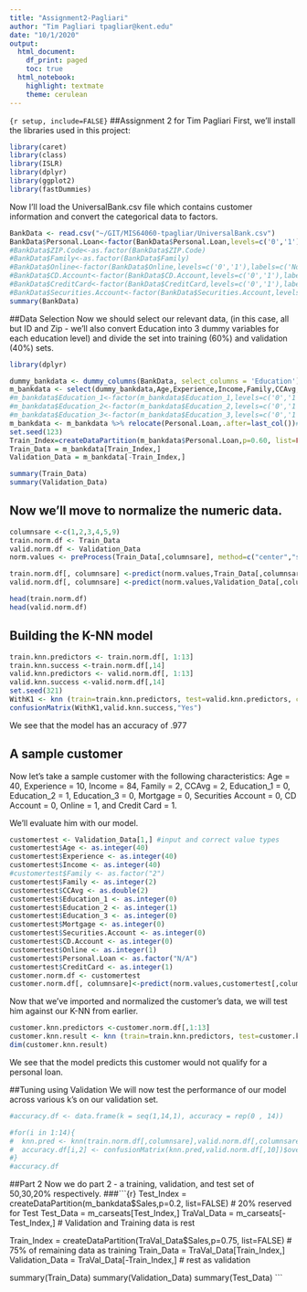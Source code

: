 ```yaml
---
title: "Assignment2-Pagliari"
author: "Tim Pagliari tpagliar@kent.edu"
date: "10/1/2020"
output:
  html_document:
    df_print: paged
    toc: true
  html_notebook:
    highlight: textmate
    theme: cerulean
---
```


```{r setup, include=FALSE}```
##Assignment 2 for Tim Pagliari
First, we'll install the libraries used in this project:
```r
library(caret)
library(class)
library(ISLR)
library(dplyr)
library(ggplot2)
library(fastDummies)
```

Now I'll load the UniversalBank.csv file which contains customer information and convert the categorical data to factors.
```r
BankData <- read.csv("~/GIT/MIS64060-tpagliar/UniversalBank.csv")
BankData$Personal.Loan<-factor(BankData$Personal.Loan,levels=c('0','1'),labels=c('No','Yes'))
#BankData$ZIP.Code<-as.factor(BankData$ZIP.Code)
#BankData$Family<-as.factor(BankData$Family)
#BankData$Online<-factor(BankData$Online,levels=c('0','1'),labels=c('No','Yes'))
#BankData$CD.Account<-factor(BankData$CD.Account,levels=c('0','1'),labels=c('No','Yes'))
#BankData$CreditCard<-factor(BankData$CreditCard,levels=c('0','1'),labels=c('No','Yes'))
#BankData$Securities.Account<-factor(BankData$Securities.Account,levels=c('0','1'), labels=c('No','Yes'))
summary(BankData)
```

##Data Selection
Now we should select our relevant data, (in this case, all but ID and Zip - we'll also convert Education into 3 dummy variables for each education level) and divide the set into training (60%) and validation (40%) sets.
```r
library(dplyr)

dummy_bankdata <- dummy_columns(BankData, select_columns = 'Education')
m_bankdata <- select(dummy_bankdata,Age,Experience,Income,Family,CCAvg,Education_1,Education_2,Education_3,Mortgage,Personal.Loan,Securities.Account,CD.Account,Online,CreditCard)
#m_bankdata$Education_1<-factor(m_bankdata$Education_1,levels=c('0','1'),labels=c('No','Yes'))
#m_bankdata$Education_2<-factor(m_bankdata$Education_2,levels=c('0','1'),labels=c('No','Yes'))
#m_bankdata$Education_3<-factor(m_bankdata$Education_3,levels=c('0','1'),labels=c('No','Yes'))
m_bankdata <- m_bankdata %>% relocate(Personal.Loan,.after=last_col())#move personal.loan to the end to make our lives easier later on.
set.seed(123)
Train_Index=createDataPartition(m_bankdata$Personal.Loan,p=0.60, list=FALSE) # Partition 60% of data for training.
Train_Data = m_bankdata[Train_Index,]
Validation_Data = m_bankdata[-Train_Index,]

summary(Train_Data)
summary(Validation_Data)
```

## Now we'll move to normalize the numeric data.

```r
columnsare <-c(1,2,3,4,5,9)
train.norm.df <- Train_Data
valid.norm.df <- Validation_Data
norm.values <- preProcess(Train_Data[,columnsare], method=c("center","scale"))

train.norm.df[, columnsare] <-predict(norm.values,Train_Data[,columnsare])
valid.norm.df[, columnsare] <-predict(norm.values,Validation_Data[,columnsare])

head(train.norm.df)
head(valid.norm.df)
```

## Building the K-NN model

```r

train.knn.predictors <- train.norm.df[, 1:13]
train.knn.success <-train.norm.df[,14]
valid.knn.predictors <- valid.norm.df[, 1:13]
valid.knn.success <-valid.norm.df[,14]
set.seed(321)
WithK1 <- knn (train=train.knn.predictors, test=valid.knn.predictors, cl=train.knn.success, k=1, prob=TRUE)
confusionMatrix(WithK1,valid.knn.success,"Yes")
```
We see that the model has an accuracy of .977

## A sample customer
Now let's take a sample customer with the following characteristics: 
Age = 40,
Experience = 10,
Income = 84, 
Family = 2, 
CCAvg = 2, 
Education_1 = 0, 
Education_2 = 1,
Education_3 = 0, 
Mortgage = 0, 
Securities Account = 0, 
CD Account = 0, 
Online = 1, 
and Credit Card = 1. 

We'll evaluate him with our model.

```r
customertest <- Validation_Data[1,] #input and correct value types
customertest$Age <- as.integer(40)
customertest$Experience <- as.integer(40)
customertest$Income <- as.integer(40)
#customertest$Family <- as.factor("2")
customertest$Family <- as.integer(2)
customertest$CCAvg <- as.double(2)
customertest$Education_1 <- as.integer(0)
customertest$Education_2 <- as.integer(1)
customertest$Education_3 <- as.integer(0)
customertest$Mortgage <- as.integer(0)
customertest$Securities.Account <- as.integer(0)
customertest$CD.Account <- as.integer(0)
customertest$Online <- as.integer(1)
customertest$Personal.Loan <- as.factor("N/A")
customertest$CreditCard <- as.integer(1)
customer.norm.df <- customertest
customer.norm.df[, columnsare]<-predict(norm.values,customertest[,columnsare])#normalize the numeric values
```
Now that we've imported and normalized the customer's data, we will test him against our K-NN from earlier.

```r
customer.knn.predictors <-customer.norm.df[,1:13]
customer.knn.result <- knn (train=train.knn.predictors, test=customer.knn.predictors, cl=train.knn.success, k=1, prob=TRUE)
dim(customer.knn.result)
```
We see that the model predicts this customer would not qualify for a personal loan.

##Tuning using Validation
We will now test the performance of our model across various k's on our validation set.
```r
#accuracy.df <- data.frame(k = seq(1,14,1), accuracy = rep(0 , 14))

#for(i in 1:14){
#  knn.pred <- knn(train.norm.df[,columnsare],valid.norm.df[,columnsare], #cl=train.norm.df[,10],k=i)
#  accuracy.df[i,2] <- confusionMatrix(knn.pred,valid.norm.df[,10])$overall
#}
#accuracy.df
```

##Part 2
Now we do part 2 - a training, validation, and test set of 50,30,20% respectively.
###```{r}
Test_Index = createDataPartition(m_bankdata$Sales,p=0.2, list=FALSE) # 20% reserved for Test
Test_Data = m_carseats[Test_Index,]
TraVal_Data = m_carseats[-Test_Index,] # Validation and Training data is rest

Train_Index = createDataPartition(TraVal_Data$Sales,p=0.75, list=FALSE) # 75% of remaining data as training
Train_Data = TraVal_Data[Train_Index,]
Validation_Data = TraVal_Data[-Train_Index,] # rest as validation

summary(Train_Data)
summary(Validation_Data)
summary(Test_Data)
```
